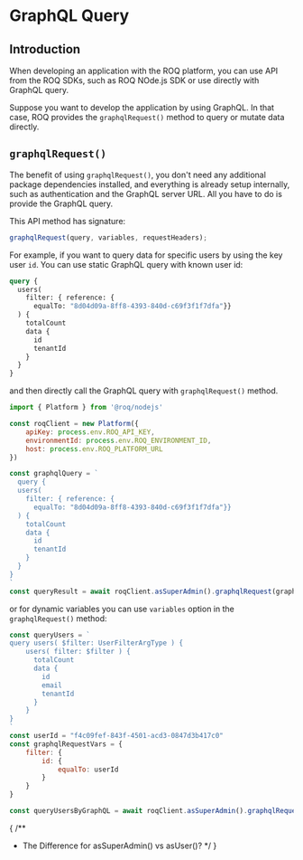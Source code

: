 
# GraphQL Query

## Introduction

When developing an application with the ROQ platform, you can use API from the ROQ SDKs, such as ROQ NOde.js SDK or use directly with GraphQL query. 

Suppose you want to develop the application by using GraphQL. In that case, ROQ provides the `graphqlRequest()` method to query or mutate data directly. 

<ROQNodeSDK/>
 
## `graphqlRequest()`

The benefit of using `graphqlRequest()`, you don't need any additional package dependencies installed, and everything is already setup internally, such as authentication and the GraphQL server URL. All you have to do is provide the GraphQL query.

This API method has signature:

```ts
graphqlRequest(query, variables, requestHeaders);
```

For example, if you want to query data for specific users by using the key user `id`. You can use static GraphQL query with known user id:

```graphql
query {
  users(
    filter: { reference: { 
      equalTo: "8d04d09a-8ff8-4393-840d-c69f3f1f7dfa"}}
  ) {
    totalCount
    data {
      id
      tenantId
    }
  }
}
```
and then directly call the GraphQL query with `graphqlRequest()` method.

```js
import { Platform } from '@roq/nodejs'

const roqClient = new Platform({
	apiKey: process.env.ROQ_API_KEY,
	environmentId: process.env.ROQ_ENVIRONMENT_ID,
	host: process.env.ROQ_PLATFORM_URL
})

const graphqlQuery = `
  query {
  users(
    filter: { reference: { 
      equalTo: "8d04d09a-8ff8-4393-840d-c69f3f1f7dfa"}}
  ) {
    totalCount
    data {
      id
      tenantId
    }
  }
}
`
const queryResult = await roqClient.asSuperAdmin().graphqlRequest(graphqlQuery)
```

or for dynamic variables you can use `variables` option in the `graphqlRequest()` method:

```js
const queryUsers = `
query users( $filter: UserFilterArgType ) {
	users( filter: $filter ) {
	  totalCount
	  data {
		id
		email
		tenantId
	  }
	}
}
`
const userId = "f4c09fef-843f-4501-acd3-0847d3b417c0"
const graphqlRequestVars = {
	filter: {
		id: {
			equalTo: userId
		}
	}
}

const queryUsersByGraphQL = await roqClient.asSuperAdmin().graphqlRequest(queryUsers, graphqlRequestVars);
```

{
/**
 * The Difference for asSuperAdmin() vs asUser()?
 */
}